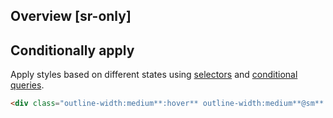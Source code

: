 ## Overview [sr-only]
<Overview/>

## Conditionally apply
Apply styles based on different states using [selectors](/docs/state-selectors) and [conditional queries](/docs/conditional-queries).
```html
<div class="outline-width:medium**:hover** outline-width:medium**@sm** outline-width:medium**@dark** outline-width:medium**@print**">…</div>
```

